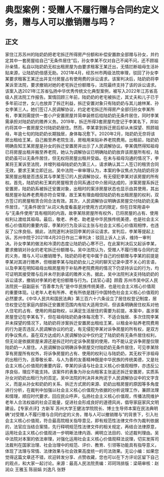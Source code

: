 # 典型案例：受赠人不履行赠与合同约定义务，赠与人可以撤销赠与吗？
## 正文
家住江苏苏州的陆奶奶把老宅拆迁所得房产份额和补偿安置款全部赠与孙女，并约定其中一套房屋给自己“无条件居住”后，孙女李某不仅对自己不闻不问，还不顾祖孙亲情，私自以陆奶奶无权出租房屋为由要求租客王某迁出，无情拦断祖母生活补贴来源，让陆奶奶倍感无助。2021年4月，经苏州市两级法院审理，驳回了孙女李某要求租客王某迁出并支付房屋占有使用费的诉讼请求。该案判决后，陆奶奶将李某诉至法院，要求撤销对她的老宅拆迁份额赠与，法院最终支持了该的诉讼请求。该案入选2021年江苏省弘扬中华优秀传统文化典型案例，被写入2022年江苏省高级人民法院工作报告。案情回顾三年前，陆奶奶的老宅被拆迁，其丈夫和儿子已于多年前过世，女儿也放弃了拆迁利益，拆迁安置对象只有陆奶奶与其儿媳林某、孙女李某三人。她们签订人民调解协议，约定老宅拆迁所得房产全部归孙女李某所有，李某则需提供一套小户安置房屋并简单装修后给陆奶奶无条件居住，同时李某需承担对陆奶奶的赡养义务。2019年，拆迁所得3套房屋均登记于李某名下，并如约将其中一套房屋交付陆奶奶居住。然而，李某拿到拆迁房后却从未探望、照顾祖母，年逾七旬的陆奶奶长期独居，身体每况愈下。2020年2月，陆奶奶无奈将该房出租给王某，自己搬至养老院生活，房租用来贴补养老院费用。出租前，陆奶奶明确告知王某房屋是孙女的拆迁安置房并出示了人民调解协议。李某偶然得知祖母已将房屋出租并搬至养老院，她认为调解协议已明确陆奶奶放弃该房屋所有权，陆奶奶虽可以无条件居住，但无权将房屋出租并受益。在未与祖母沟通的情况下，李某将王某诉至法院，并增列祖母陆奶奶为第三人，请求确认其二人签订的租赁合同无效，要求王某立即迁出。吴中法院一审审理认为，本案的争议焦点为陆奶奶将涉案房屋出租是否违反其与李某签订的人民调解协议，有无侵犯李某对该房屋的所有权。首先，陆奶奶和王某的房屋租赁合同系通过中介居间达成的，涉案房屋系拆迁安置房，陆奶奶系被拆迁安置对象，出租时的案涉房屋状态也显示由其使用，其出租房屋补贴养老费用亦符合常理，故王某有理由相信陆奶奶有出租房屋的权利，双方签订的房屋租赁合同合法有效。其次，人民调解协议明确该房屋交付陆奶奶无条件居住，“无条件居住”从词义角度看虽是对使用方式的限定，但在日常用语中与“无条件使用”具有相同的内涵，故李某除房屋所有权外，已将房屋的占有、使用权利让渡给其祖母。最后，敬老、养老、助老是中华民族传统美德，也是社会主义核心价值观的重要内容，李某的行为及诉讼主张与社会主义核心价值观相悖，也违反了公序良俗。据此，法院遂判决驳回李某的诉讼请求。宣判后，李某等提起上诉。苏州中院于2021年4月20日作出二审判决：驳回上诉人上诉，维持一审判决。孙女李某的做法和冷漠的态度让陆奶奶心寒不已，在此案判决后又起诉李某，要求撤销对孙女的老宅拆迁份额赠与。吴中法院认为，受赠人不履行赠与合同约定的义务，赠与人可以撤销赠予。陆奶奶将老宅中属于自己的份额赠与李某的前提是李某对其进行赡养，但根据李某与陆奶奶女儿之间的聊天记录中漠不关心的言语，以及李某在明知祖母出租房屋用于补贴养老院费用的情况下仍坚持诉讼的行为，均可证明其接受赠与后并未尽到承诺的赡养义务。据此，吴中法院判决支持陆奶奶的诉讼请求，撤销对李某的老宅份额赠与行为。【法官心语】顾霞 苏州市吴中区人民法院民一庭副庭长 “百善孝为先”是中华民族传统美德，也是社会主义核心价值观的重要体现。让老年人老有所养、老有所依是践行中国特色社会主义核心价值观的必然要求。《中华人民共和国民法典》第三百六十六条设立了居住权登记制度，居住权登记在家庭内部拆迁安置房范围内有较大适用空间，但该条明确居住权系对他人住宅的占有、使用的用益物权，以满足生活居住的需要为前提。本案中，虽涉案房屋登记在李某名下，但在祖母陆奶奶身体每况愈下、不适合独居、多次住院李某并未探望的情况下，陆奶奶将涉案拆迁安置房出租给王某，以租金补贴养老院费用的行为是否违反人民调解协议的约定，有无侵犯李某对诉争房屋的所有权，是双方的争议焦点。虽在双方达成的人民调解协议中仅约定了陆奶奶有无条件居住权利，但无论是依据房屋来源还是拆迁时约定诉争房屋的使用，均不能认定诉争房屋仅限陆奶奶一人居住。人民调解协议明确诉争房屋交付陆奶奶无条件居住，可见李某除享有房屋所有权外，将诉争房屋的占有、使用的权利让与陆奶奶，其无权干涉祖母的出租行为，且尊敬长辈、与人为善的友善精神既是中华民族的传统美德，又是社会主义核心价值观的重要内容，李某的诉请与社会主义核心价值观相悖，亦违反公序良俗，理应不能支持。该案件的表象为孙女向租客主张返还拆迁安置房，实质系孙女对奶奶出租行为的否定。吴中法院的判决并未拘泥于人民调解协议中的文字含义，而是从孙女和奶奶的关系、拆迁方式房的来源、奶奶出租房屋的原因等多角度进行分析，在裁判中加强以社会主义核心价值观为依据的分析说理工作，兼顾法理和情理，顺应时代要求，回应民众呼声，弘扬社会主义核心价值观，传播法院维护老年人合法权益的社会正能量，促进社会形成良好的道德风尚，倡导家庭家风文明建设。【专家点评】方新军 苏州大学王健法学院院长、博士生导师本案在民法典明确“对受赠人不履行赠与合同约定的义务，赠与人可以撤销赠与”的背景下，引入社会主义核心价值观，符合最高院相关指导意见，即有规范性法律文件作为裁判依据的，法官应当结合案情，先行释明规范性法律文件的相关规定，再结合法律原意，运用社会主义核心价值观进一步明晰法律内涵、阐明立法目的、论述裁判理由。吴中法院对本案的依法审理，对强化运用社会主义核心价值观释法说理，切实发挥司法裁判在国家治理、社会治理中的规范、评价、教育、引领等功能具有指导意义，体现了法理与常情、法律效果与社会效果高度统一的司法效果。无讼小编：如果您觉得这篇文章还不错，欢迎转发分享、点赞收藏，您也可以在下方评论区留下自己的观点，和大家一起讨论。来源：最高人民法院责编：邓珂玮排版：梁萌审核：赵润众 王雅玉 陈丽娟 刘逸凡 张野